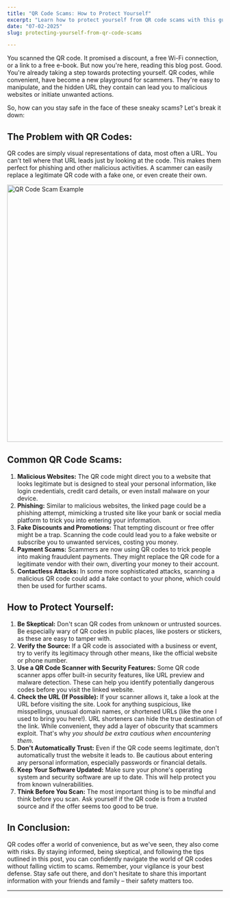 ```yaml
---
title: "QR Code Scams: How to Protect Yourself"
excerpt: "Learn how to protect yourself from QR code scams with this guide. Discover common scam tactics, potential risks, and must-know safety tips to stay secure."
date: "07-02-2025" 
slug: protecting-yourself-from-qr-code-scams

---
```


You scanned the QR code. It promised a discount, a free Wi-Fi connection, or a link to a free e-book. But now you're here, reading this blog post. Good. You're already taking a step towards protecting yourself. QR codes, while convenient, have become a new playground for scammers. They're easy to manipulate, and the hidden URL they contain can lead you to malicious websites or initiate unwanted actions.

So, how can you stay safe in the face of these sneaky scams? Let's break it down:

<h2 class="text-2xl font-semibold text-primary my-4">The Problem with QR Codes: </h2>

QR codes are simply visual representations of data, most often a URL. You can't tell where that URL leads just by looking at the code. This makes them perfect for phishing and other malicious activities. A scammer can easily replace a legitimate QR code with a fake one, or even create their own.

<div style={{ display: 'flex', justifyContent: 'center' }}>
  <img src="/blog-images/qr.webp" className="m-4" alt="QR Code Scam Example" width="750" height="600" />
</div>

<h2 class="text-2xl font-semibold text-primary my-4">Common QR Code Scams: </h2>

1. **Malicious Websites:** The QR code might direct you to a website that looks legitimate but is designed to steal your personal information, like login credentials, credit card details, or even install malware on your device.
2. **Phishing:** Similar to malicious websites, the linked page could be a phishing attempt, mimicking a trusted site like your bank or social media platform to trick you into entering your information. <br/>
3. **Fake Discounts and Promotions:** That tempting discount or free offer might be a trap. Scanning the code could lead you to a fake website or subscribe you to unwanted services, costing you money.
4. **Payment Scams:** Scammers are now using QR codes to trick people into making fraudulent payments. They might replace the QR code for a legitimate vendor with their own, diverting your money to their account.
5. **Contactless Attacks:** In some more sophisticated attacks, scanning a malicious QR code could add a fake contact to your phone, which could then be used for further scams.

<h2 class="text-2xl font-semibold text-primary my-4">How to Protect Yourself: </h2>

1. **Be Skeptical:** Don't scan QR codes from unknown or untrusted sources. Be especially wary of QR codes in public places, like posters or stickers, as these are easy to tamper with.
2. **Verify the Source:** If a QR code is associated with a business or event, try to verify its legitimacy through other means, like the official website or phone number.
3. **Use a QR Code Scanner with Security Features:** Some QR code scanner apps offer built-in security features, like URL preview and malware detection. These can help you identify potentially dangerous codes before you visit the linked website.
4. **Check the URL (If Possible):** If your scanner allows it, take a look at the URL before visiting the site. Look for anything suspicious, like misspellings, unusual domain names, or shortened URLs (like the one I used to bring you here!). URL shorteners can hide the true destination of the link. While convenient, they add a layer of obscurity that scammers exploit. That's why *you should be extra cautious when encountering them*.
5. **Don't Automatically Trust:** Even if the QR code seems legitimate, don't automatically trust the website it leads to. Be cautious about entering any personal information, especially passwords or financial details.
6. **Keep Your Software Updated:** Make sure your phone's operating system and security software are up to date. This will help protect you from known vulnerabilities.
7. **Think Before You Scan:** The most important thing is to be mindful and think before you scan. Ask yourself if the QR code is from a trusted source and if the offer seems too good to be true.

<h2 class="text-2xl font-semibold text-primary my-4">In Conclusion:</h2>

QR codes offer a world of convenience, but as we've seen, they also come with risks. By staying informed, being skeptical, and following the tips outlined in this post, you can confidently navigate the world of QR codes without falling victim to scams. Remember, your vigilance is your best defense. Stay safe out there, and don't hesitate to share this important information with your friends and family – their safety matters too.

---